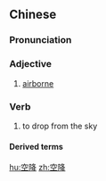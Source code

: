 ==Chinese==
{{zh-forms}}

===Pronunciation===
{{zh-pron
|m=kōngjiàng
|c=hung1 gong3
|mn=khong-kàng
|cat=a,v
}}

===Adjective===
{{zh-adj}}

# [[airborne]]

===Verb===
{{zh-verb}}

# to drop from the sky

====Derived terms====
{{zh-der|空降兵}}

[[hu:空降]]
[[zh:空降]]